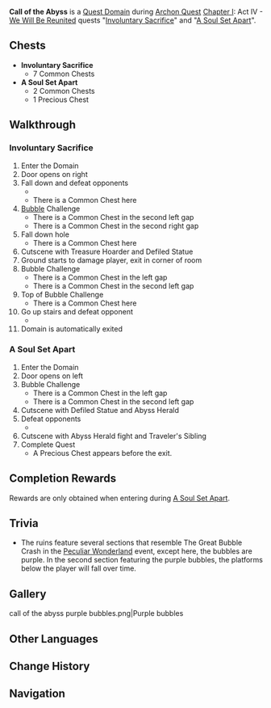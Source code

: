 {{Domain Infobox
|image        = Domain Call of the Abyss.png
|type         = Quest
|description  = The ominous temptations of the Abyss lure the brave and the foolish alike. No matter the fate that has brought you hither, know that a new thread of fate is already being woven.
|quest        = Involuntary Sacrifice
|quest2       = A Soul Set Apart
|quest_type   = Archon
|region       = Liyue
|area         = Minlin
|subarea      = Mt. Aocang
|requiredAR   = 36
|recLevel     = 28
|recElements  = Cryo
}}
'''Call of the Abyss''' is a [[Quest Domain]] during [[Archon Quest]] [[Chapter I]]: Act IV - [[We Will Be Reunited]] quests "[[Involuntary Sacrifice]]" and "[[A Soul Set Apart]]".

==Chests==
*'''Involuntary Sacrifice'''
**7 Common Chests
*'''A Soul Set Apart'''
**2 Common Chests
**1 Precious Chest

==Walkthrough==
===Involuntary Sacrifice===
# Enter the Domain
# Door opens on right
# Fall down and defeat opponents
#* {{Enemy List|Hydro Samachurl;Cryo Hilichurl Shooter;Hilichurl Fighter*3|#*}}
#* There is a Common Chest here
# [[Bubble]] Challenge
#* There is a Common Chest in the second left gap
#* There is a Common Chest in the second right gap
# Fall down hole
#* There is a Common Chest here
# Cutscene with Treasure Hoarder and Defiled Statue
# Ground starts to damage player, exit in corner of room
# Bubble Challenge
#* There is a Common Chest in the left gap
#* There is a Common Chest in the second left gap
# Top of Bubble Challenge
#* There is a Common Chest here
# Go up stairs and defeat opponent
#* {{Enemy|Abyss Herald: Wicked Torrents|x=1}}
# Domain is automatically exited

===A Soul Set Apart===
# Enter the Domain
# Door opens on left
# Bubble Challenge
#* There is a Common Chest in the left gap
#* There is a Common Chest in the second left gap
# Cutscene with Defiled Statue and Abyss Herald
# Defeat opponents
#*{{Enemy List|Abyss Herald: Wicked Torrents;Hydro Abyss Mage;Pyro Abyss Mage|#*}}
# Cutscene with Abyss Herald fight and Traveler's Sibling
# Complete Quest
#* A Precious Chest appears before the exit.

==Completion Rewards==
Rewards are only obtained when entering during [[A Soul Set Apart]].
{{Card|Adventurer's Experience|2}}
{{Card|Mystic Enhancement Ore|2}}
{{Card|Mora|10,000}}

==Trivia==
* The ruins feature several sections that resemble The Great Bubble Crash in the [[Peculiar Wonderland]] event, except here, the bubbles are purple. In the second section featuring the purple bubbles, the platforms below the player will fall over time.

==Gallery==
<gallery hideaddbutton="true" captionalign="center">
call of the abyss purple bubbles.png|Purple bubbles
</gallery>

==Other Languages==
{{Other Languages
|en      = Call of the Abyss
|zhs     = 「深渊」的诱惑
|zhs_rm  = "Shēnyuān" de Yòuhuò
|zht     = 「深淵」的誘惑
|zht_rm  = "Shēnyuān" de Yòuhuò
|zh_tl   = Temptation of "Abyss"
|ja      = 「アビス」の誘惑
|ja_rm   = "Abisu" no Yuuwaku
|ja_tl   = Temptation of "Abyss"
|ko      = 「심연」의 유혹
|ko_rm   = "Simyeon'-ui Yuhok
|ko_tl   = Temptation of "Abyss"
|es      = Llamada del Abismo
|es_tl   = Call of the Abyss
|fr      = Tentation de l'Abîme
|fr_tl   = Temptation of the Abyss
|ru      = Зов Бездны
|ru_tl   = 
|th      = เสียงเย้ายวนแห่ง "เหวลึก"
|th_rm   = 
|th_tl   = 
|vi      = Cám Dỗ Của "Vực Sâu"
|vi_tl   = 
|de      = Verlockung des Abgrunds
|de_tl   = Temptation of the Abyss
|id      = Panggilan Abyss
|id_tl   = Call of the Abyss
|pt      = Atração do Abismo
|pt_tl   = 
}}

==Change History==
{{Change History|1.4}}

==Navigation==
{{Domain Navbox|Temporary}}